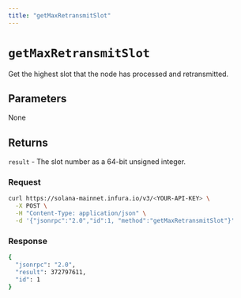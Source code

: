 ```yaml
---
title: "getMaxRetransmitSlot"
---
```



# `getMaxRetransmitSlot`

Get the highest slot that the node has processed and retransmitted. <CreditCost network="solana" method="getMaxRetransmitSlot" />

## Parameters

None

## Returns

`result` - The slot number as a 64-bit unsigned integer.

### Request

<Tabs>
  <TabItem value="curl">

  ```bash
  curl https://solana-mainnet.infura.io/v3/<YOUR-API-KEY> \
    -X POST \
    -H "Content-Type: application/json" \
    -d '{"jsonrpc":"2.0","id":1, "method":"getMaxRetransmitSlot"}'
   ```

  </TabItem>
</Tabs>

### Response

<Tabs>
  <TabItem value="JSON">

  ```bash
  {
    "jsonrpc": "2.0",
    "result": 372797611,
    "id": 1
  }
  ```

  </TabItem>
</Tabs>